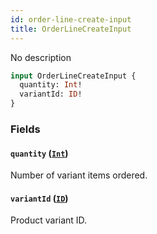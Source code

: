 ```yaml
---
id: order-line-create-input
title: OrderLineCreateInput
---
```



No description

```graphql
input OrderLineCreateInput {
  quantity: Int!
  variantId: ID!
}
```


### Fields

#### `quantity` ([`Int`](../../../developer/api-reference/scalars/int))

Number of variant items ordered.


#### `variantId` ([`ID`](../../../developer/api-reference/scalars/id))

Product variant ID.




